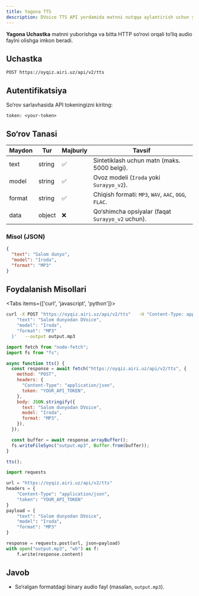 ```yaml
---
title: Yagona TTS
description: DVoice TTS API yordamida matnni nutqqa aylantirish uchun yagona HTTP so‘rovi.
---
```



**Yagona Uchastka** matnni yuborishga va bitta HTTP so‘rovi orqali to‘liq audio faylni olishga imkon beradi.

## Uchastka

`POST https://oyqiz.airi.uz/api/v2/tts`

## Autentifikatsiya

So‘rov sarlavhasida API tokeningizni kiritng:

```
token: <your-token>
```

## So‘rov Tanasi

| Maydon | Tur    | Majburiy | Tavsif                                               |
| ------ | ------ | -------- | ---------------------------------------------------- |
| text   | string | ✅       | Sintetiklash uchun matn (maks. 5000 belgi).          |
| model  | string | ✅       | Ovoz modeli (`Iroda` yoki `Surayyo_v2`).             |
| format | string | ✅       | Chiqish formati: `MP3`, `WAV`, `AAC`, `OGG`, `FLAC`. |
| data   | object | ❌       | Qo‘shimcha opsiyalar (faqat `Surayyo_v2` uchun).     |

### Misol (JSON)

```json
{
  "text": "Salom dunyo",
  "model": "Iroda",
  "format": "MP3"
}
```

## Foydalanish Misollari

<Tabs items={['curl', 'javascript', 'python']}>
<Tab value="curl">

```bash
curl -X POST "https://oyqiz.airi.uz/api/v2/tts"   -H "Content-Type: application/json"   -H "token: YOUR_API_TOKEN"   -d '{
    "text": "Salom dunyodan DVoice",
    "model": "Iroda",
    "format": "MP3"
  }'   --output output.mp3
```

</Tab>
<Tab value="javascript">

```javascript
import fetch from "node-fetch";
import fs from "fs";

async function tts() {
  const response = await fetch("https://oyqiz.airi.uz/api/v2/tts", {
    method: "POST",
    headers: {
      "Content-Type": "application/json",
      token: "YOUR_API_TOKEN",
    },
    body: JSON.stringify({
      text: "Salom dunyodan DVoice",
      model: "Iroda",
      format: "MP3",
    }),
  });

  const buffer = await response.arrayBuffer();
  fs.writeFileSync("output.mp3", Buffer.from(buffer));
}

tts();
```

</Tab>
<Tab value="python">

```python
import requests

url = "https://oyqiz.airi.uz/api/v2/tts"
headers = {
    "Content-Type": "application/json",
    "token": "YOUR_API_TOKEN"
}
payload = {
    "text": "Salom dunyodan DVoice",
    "model": "Iroda",
    "format": "MP3"
}

response = requests.post(url, json=payload)
with open("output.mp3", "wb") as f:
    f.write(response.content)
```

</Tab>
</Tabs>

## Javob

- So‘ralgan formatdagi binary audio fayl (masalan, `output.mp3`).
